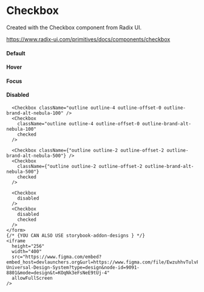 
<Meta of={CheckboxStories} />

# Checkbox

Created with the Checkbox component from Radix UI.

https://www.radix-ui.com/primitives/docs/components/checkbox

 <div className="flex gap-8 box-border">

  <div className="flex flex-col justify-around items-end gap-8 py-4">
    <h4 style={{ margin: 0 }}>Default</h4>
    <h4 style={{ margin: 0 }}>Hover</h4>
    <h4 style={{ margin: 0 }}>Focus</h4>
    <h4 style={{ margin: 0 }}>Disabled</h4>
  </div>
  <div className="flex gap-4">
    <form className="w-32 justify-center flex-wrap flex gap-8 rounded-lg outline-2 outline-dashed outline-brand-alt-nebula-500 p-4">
      <Checkbox />
      <Checkbox checked />

      <Checkbox className="outline outline-4 outline-offset-0 outline-brand-alt-nebula-100" />
      <Checkbox
        className="outline outline-4 outline-offset-0 outline-brand-alt-nebula-100"
        checked
      />

      <Checkbox className={"outline outline-2 outline-offset-2 outline-brand-alt-nebula-500"} />
      <Checkbox
        className={"outline outline-2 outline-offset-2 outline-brand-alt-nebula-500"}
        checked
      />

      <Checkbox
        disabled
      />
      <Checkbox
        disabled
        checked
      />
    </form>
    {/* {YOU CAN ALSO USE storybook-addon-designs } */}
    <iframe
      height="256"
      width="400"
      src="https://www.figma.com/embed?embed_host=devlaunchers.org&url=https://www.figma.com/file/EwzuhhvTulvFRMvhTD5VAh/DL-Universal-Design-System?type=design&node-id=9091-8801&mode=design&t=KOqNk3eFsNeE9tUj-4"
      allowFullScreen
    />
  </div>
</div>
<Controls story={CheckboxStories.DefaultUnchecked}/>
<Stories />